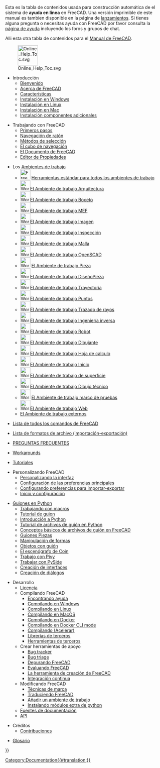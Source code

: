 <languages/>

<div class="mw-translate-fuzzy">
Esta es la tabla de contenidos usada para construcción automática de el sistema de  '''ayuda en linea ''' en FreeCAD. Una versión imprimible de este manual es tambien disponible en la página de [https://github.com/FreeCAD/FreeCAD/releases lanzamientos]. Si tienes alguna pregunta o necesitas ayuda con FreeCAD por favor consulta la [[Help/es|página de ayuda]] incluyendo los foros y grupos de chat.
</div>

Alli esta otra tabla de contenidos para el [[Manual:Introduction|Manual de FreeCAD]].

[[File:Online_Help_Toc.svg|64px]]

* Introducción
** [[Online_Help_Startpage/es|Bienvenido]]
** [[About_FreeCAD/es|Acerca de FreeCAD]]
** [[Feature_list/es|Características]]
** [[Install_on_Windows/es|Instalación en Windows]]
** [[Install_on_Linux/es|Instalación en Linux]]
** [[Install_on_Mac/es|Instalación en Mac]]
** [[Installing_additional_components/es|Instalación componentes adicionales]]

<div class="mw-translate-fuzzy">
* Trabajando con FreeCAD
** [[Getting_started/es|Primeros pasos]]
** [[Mouse_navigation/es|Navegación de ratón]]
** [[Selection_methods/es|Métodos de selección]]
** [[Navigation_Cube|El cubo de navegación]]
** [[Document_structure/es|El Documento de FreeCAD]]
** [[Property_editor/es|Editor de Propiedades]]
</div>

<div class="mw-translate-fuzzy">
* Los [[Workbenches/es|Ambientes de trabajo]]
** [[Image:Freecad.svg|32px]] [[Std_Base/es|Herramientas estándar para todos los ambientes de trabajo]]
** [[Image:Workbench_Arch.svg|32px]][[Arch_Workbench/es|El Ambiente de trabajo Arquitectura]]
** [[Image:Workbench_Draft.svg|32px]][[Draft_Workbench/es|El Ambiente de trabajo Boceto]]
** [[Image:Workbench_FEM.svg|32px]][[FEM_Workbench/es|El Ambiente de trabajo MEF]]
** [[Image:Workbench_Image.svg|32px]][[Image_Workbench/es|El Ambiente de trabajo Imagen]]
** [[Image:Workbench_Inspection.svg|32px]][[Inspection_Workbench/es|El Ambiente de trabajo Inspección]]
** [[Image:Workbench_Mesh.svg|32px]][[Mesh_Workbench/es|El Ambiente de trabajo Malla]]
** [[Image:Workbench_OpenSCAD.svg|32px]][[OpenSCAD_Workbench/es|El Ambiente de trabajo OpenSCAD]]
** [[Image:Workbench_Part.svg|32px]] [[Part_Workbench/es|El Ambiente de trabajo Pieza]]
** [[Image:Workbench_PartDesign.svg|32px]][[PartDesign_Workbench/es|El Ambiente de trabajo DiseñoPieza]]
** [[Image:Workbench_Path.svg|32px]][[Path_Workbench/es|El Ambiente de trabajo Trayectoria]]
** [[Image:Workbench_Points.svg|32px]][[Points_Workbench/es|El Ambiente de trabajo Puntos]]
** [[Image:Workbench_Raytracing.svg|32px]][[Raytracing_Workbench/es|El Ambiente de trabajo Trazado de rayos]]
** [[Image:Workbench_Reverse_Engineering.svg|32px]][[Reverse_Engineering_Workbench/es|El Ambiente de trabajo Ingeniería inversa]]
** [[Image:Workbench_Robot.svg|32px]][[Robot_Workbench|El Ambiente de trabajo Robot]] 
** [[Image:Workbench_Sketcher.svg|32px]][[Sketcher_Workbench/es|El Ambiente de trabajo Dibujante]]
** [[Image:Workbench_Spreadsheet.svg|32px]][[Spreadsheet_Workbench/es|El Ambiente de trabajo Hoja de calculo]]
** [[Image:Workbench_Start.svg|32px]][[Start_Workbench/es|El Ambiente de trabajo Inicio]]
** [[Image:Workbench_Surface.svg|32px]][[Surface_Workbench/es|El Ambiente de trabajo de superficie]]
** [[Image:Workbench_TechDraw.svg|32px]][[TechDraw_Workbench/es|El Ambiente de trabajo Dibujo técnico]]
** [[Image:Workbench_Test.svg|32px]] [[Testing/es|El Ambiente de trabajo marco de pruebas]]
** [[Image:Workbench_Web.svg|32px]][[Web_Workbench/es|El Ambiente de trabajo Web]]
** [[External_workbenches/es|El Ambiente de trabajo externos]]
</div>

* [[List_of_Commands/es|Lista de todos los comandos de FreeCAD]]

* [[Import_Export/es|Lista de formatos de archivo (importación-exportación)]]

* [[Frequently_asked_questions/es|PREGUNTAS FRECUENTES]]

* [[Workarounds|Workarounds]]

* [[Tutorials/es|Tutoriales]]

* Personalizando FreeCAD
** [[Interface_Customization/es|Personalizando la interfaz]]
** [[Preferences_Editor/es|Configuración de las preferencias principales]]
** [[Import_Export_Preferences/es|Configurando preferencias para importar-exportar]]
** [[Start_up_and_Configuration/es|Inicio y configuración]]

* [[Scripting_and_macros/es|Guiones en Python]]
** [[Macros/es|Trabajando con macros]]
** [[Scripts/es|Tutorial de guion]]
** [[Introduction_to_Python/es|Introducción a Python]]
** [[Python_scripting_tutorial/es|Tutorial de archivos de guión en Python]]
** [[FreeCAD_Scripting_Basics/es|Conceptos básicos de archivos de guión en FreeCAD]]
** [[Part_scripting/es|Guiones Piezas]]
** [[Topological_data_scripting/es|Manipulación de formas]]
** [[Scripted_objects/es|Objetos con guión]]
** [[Scenegraph/es|El escenógrafo de Coin]]
** [[Pivy/es|Trabajo con Pivy]]
** [[PySide/es|Trabajar con PySide]]
** [[Interface_creation/es|Creación de interfaces]]
** [[Dialog_creation/es|Creación de diálogos]]

<div class="mw-translate-fuzzy">
* Desarrollo
** [[License/es|Licencia]]
** Compilando FreeCAD
*** [[Tracker/es|Encontrando ayuda]]
*** [[Compile_on_Windows/es|Compilando en Windows]]
*** [[Compile_on_Linux/es|Compilando en Linux]]
*** [[Compile_on_MacOS/es|Compilando en MacOS]]
*** [[Compile on Docker/es|Compilando en Docker]]
*** [[FreeCAD_Docker_CLI_mode/es|Compilando en Docker CLI mode]]
*** [[Compiling_(Speeding_up)/es|Compilando (Acelerar)]]
*** [[Third_Party_Libraries/es|Librerías de terceros]]
*** [[Third_Party_Tools/es|Herramientas de terceros]]
** Crear herramientas de apoyo
*** [[Tracker/es|Bug tracker]]
*** [[Bug_Triage/es|Bug triage]]
*** [[Debugging/es|Depurando FreeCAD]]
*** [[Testing/es|Evaluando FreeCAD]]
*** [[FreeCAD_Build_Tool/es|La herramienta de creación de FreeCAD]]
*** [[Continuous_Integration/es|Integración continua]]
** Modificando FreeCAD 
*** [[Branding/es|Técnicas de marca]] 
*** [[Localisation/es|Traduciendo FreeCAD]]
*** [[Workbench_creation/es|Añadir un ambiente de trabajo]]
*** [[Extra_python_modules/es|Instalando módulos extra de python]]
** [[Source_documentation/es|Fuentes de documentación]]
** [https://www.freecadweb.org/api/ API]
</div>

* Créditos
**[[Contributors/es|Contribuciones]]

*[[Glossary/es|Glosario]]


{{Userdocnavi{{#translation:}}}}
[[Category:Documentation{{#translation:}}]]